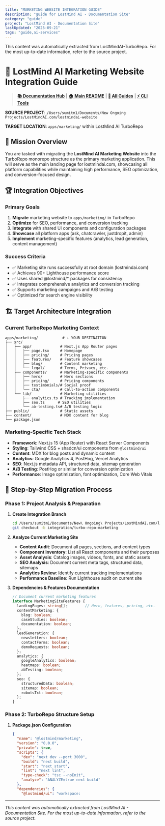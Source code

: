 ```yaml
---
title: "MARKETING WEBSITE INTEGRATION GUIDE"
description: "guide for LostMind AI - Documentation Site"
category: "guide"
project: "LostMind AI - Documentation Site"
lastUpdated: "2025-09-21"
tags: "guide,ai-services"
---
```


<Info>
This content was automatically extracted from LostMindAI-TurboRepo.
For the most up-to-date information, refer to the source project.
</Info>

# 🌟 LostMind AI Marketing Website Integration Guide

> **[📚 Documentation Hub](../README.md)** | **[🏠 Main README](../../README.md)** | **[🔧 All Guides](../README.md#integration-guides)** | **[⚡ CLI Tools](CLI_DEVELOPMENT_TOOLKIT.md)**

**SOURCE PROJECT**: `/Users/sumitm1/Documents/New Ongoing Projects/LostMindAI.com/lostmindai-website`

**TARGET LOCATION**: `apps/marketing/` within LostMind AI TurboRepo

## 🎯 Mission Overview

You are tasked with migrating the **LostMind AI Marketing Website** into the TurboRepo monorepo structure as the primary marketing application. This will serve as the main landing page for lostmindai.com, showcasing all platform capabilities while maintaining high performance, SEO optimization, and conversion-focused design.

## 🏆 Integration Objectives

### Primary Goals
1. **Migrate** marketing website to `apps/marketing/` in TurboRepo
2. **Optimize** for SEO, performance, and conversion tracking
3. **Integrate** with shared UI components and configuration packages
4. **Showcase** all platform apps (ask, chatcrawler, justdropit, admin)
5. **Implement** marketing-specific features (analytics, lead generation, content management)

### Success Criteria
- ✅ Marketing site runs successfully at root domain (lostmindai.com)
- ✅ Achieves 90+ Lighthouse performance score
- ✅ Uses shared @lostmind/* packages for consistency
- ✅ Integrates comprehensive analytics and conversion tracking
- ✅ Supports marketing campaigns and A/B testing
- ✅ Optimized for search engine visibility

## 🏗️ Target Architecture Integration

### Current TurboRepo Marketing Context
```
apps/marketing/           # ← YOUR DESTINATION
├── src/
│   ├── app/             # Next.js App Router pages
│   │   ├── page.tsx     # Homepage
│   │   ├── pricing/     # Pricing pages
│   │   ├── features/    # Feature showcases
│   │   ├── blog/        # Content marketing
│   │   └── legal/       # Terms, Privacy, etc.
│   ├── components/      # Marketing-specific components
│   │   ├── hero/        # Hero sections
│   │   ├── pricing/     # Pricing components
│   │   ├── testimonials/# Social proof
│   │   └── cta/         # Call-to-action components
│   └── lib/             # Marketing utilities
│       ├── analytics.ts # Tracking implementation
│       ├── seo.ts      # SEO utilities
│       └── ab-testing.ts# A/B testing logic
├── public/              # Static assets
├── content/             # MDX content for blog
└── package.json
```

### Marketing-Specific Tech Stack
- **Framework**: Next.js 15 (App Router) with React Server Components
- **Styling**: Tailwind CSS + shadcn/ui components from `@lostmind/ui`
- **Content**: MDX for blog posts and dynamic content
- **Analytics**: Google Analytics 4, PostHog, Vercel Analytics
- **SEO**: Next.js metadata API, structured data, sitemap generation
- **A/B Testing**: PostHog or similar for conversion optimization
- **Performance**: Image optimization, font optimization, Core Web Vitals

## 🔄 Step-by-Step Migration Process

### Phase 1: Project Analysis & Preparation

1. **Create Integration Branch**
   ```bash
   cd /Users/sumitm1/Documents/New\ Ongoing\ Projects/LostMindAI.com/lostmindai-website
   git checkout -b integration/turbo-repo-marketing
   ```

2. **Analyze Current Marketing Site**
   - **Content Audit**: Document all pages, sections, and content types
   - **Component Inventory**: List all React components and their purposes
   - **Asset Analysis**: Catalog images, videos, fonts, and static assets
   - **SEO Analysis**: Document current meta tags, structured data, sitemaps
   - **Analytics Review**: Identify current tracking implementations
   - **Performance Baseline**: Run Lighthouse audit on current site

3. **Dependencies & Features Documentation**
   ```typescript
   // Document current marketing features
   interface MarketingSiteFeatures {
     landingPages: string[];        // Hero, features, pricing, etc.
     contentMarketing: {
       blog: boolean;
       caseStudies: boolean;
       documentation: boolean;
     };
     leadGeneration: {
       newsletters: boolean;
       contactForms: boolean;
       demoRequests: boolean;
     };
     analytics: {
       googleAnalytics: boolean;
       heatmaps: boolean;
       abTesting: boolean;
     };
     seo: {
       structuredData: boolean;
       sitemap: boolean;
       robotsTxt: boolean;
     };
   }
   ```

### Phase 2: TurboRepo Structure Setup

1. **Package.json Configuration**
   ```json
   {
     "name": "@lostmind/marketing",
     "version": "0.0.0",
     "private": true,
     "scripts": {
       "dev": "next dev --port 3000",
       "build": "next build",
       "start": "next start",
       "lint": "next lint",
       "type-check": "tsc --noEmit",
       "analyze": "ANALYZE=true next build"
     },
     "dependencies": {
       "@lostmind/ui": "workspace:

---
*This content was automatically extracted from LostMind AI - Documentation Site. For the most up-to-date information, refer to the source project.*
